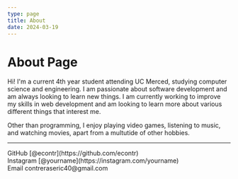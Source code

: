 ```yaml
---
type: page
title: About
date: 2024-03-19
---
```


# About Page

Hi! I'm a current 4th year student attending UC Merced, studying computer science and engineering. 
I am passionate about software development and am always looking to learn new things. 
I am currently working to improve my skills in web development and am looking to learn more about various different things that interest me.

Other than programming, I enjoy playing video games, listening to music, and watching movies, apart from a multutide of other hobbies.

---

<LastFmText />

<div>
  GitHub [@econtr](https://github.com/econtr)
  <br />
  Instagram [@yourname](https://instagram.com/yourname)
  <br />
  Email contreraseric40@gmail.com
</div>
